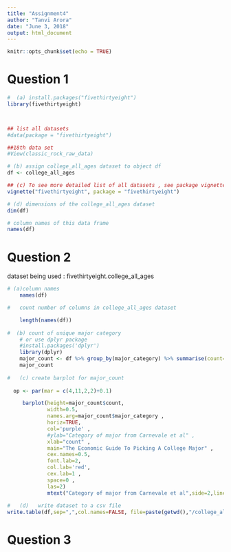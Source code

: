 ---
title: "Assignment4"
author: "Tanvi Arora"
date: "June 3, 2018"
output: html_document
---

```{r setup, include=TRUE}
knitr::opts_chunk$set(echo = TRUE)

```

# Question 1
```{r fivethirtyeight, echo=TRUE, warning=FALSE}
#  (a) install.packages("fivethirtyeight")
library(fivethirtyeight)



## list all datasets
#data(package = "fivethirtyeight")

##18th data set
#View(classic_rock_raw_data)

# (b) assign college_all_ages dataset to object df
df <- college_all_ages

## (c) To see more detailed list of all datasets , see package vignette
vignette("fivethirtyeight", package = "fivethirtyeight")

# (d) dimensions of the college_all_ages dataset
dim(df)

# column names of this data frame
names(df)

```

# Question 2
dataset being used : fivethirtyeight.college_all_ages
```{r usefivethirtyeight,echo=TRUE, warning=FALSE}

# (a)column names
    names(df)

#   count number of columns in college_all_ages dataset

    length(names(df))
    
#  (b) count of unique major category
    # or use dplyr package
    #install.packages('dplyr')
    library(dplyr)
    major_count <- df %>% group_by(major_category) %>% summarise(count=n())
    major_count
    
#   (c) create barplot for major_count    
    
  op <- par(mar = c(4,11,2,2)+0.1)

     barplot(height=major_count$count, 
             width=0.5,
             names.arg=major_count$major_category ,
             horiz=TRUE,
             col='purple' ,
             #ylab="Category of major from Carnevale et al" ,
             xlab="count" , 
             main="The Economic Guide To Picking A College Major" , 
             cex.names=0.5, 
             font.lab=2,
             col.lab='red', 
             cex.lab=1 ,
             space=0 ,
             las=2) 
             mtext("Category of major from Carnevale et al",side=2,line=9,col='red')
  
#   (d)   write dataset to a csv file
write.table(df,sep=",",col.names=FALSE, file=paste(getwd(),"/college_all_ages.csv",sep=""),row.names=FALSE)
```


# Question 3



